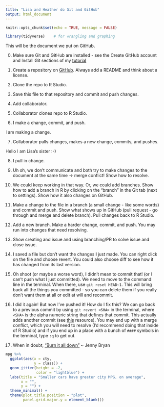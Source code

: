 ```yaml
---
title: "Lisa and Heather do Git and GitHub"
output: html_document
---
```


```r
knitr::opts_chunk$set(echo = TRUE, message = FALSE)
```

```r
library(tidyverse)    # for wrangling and graphing
```

This will be the document we put on GitHub.

0. Make sure Git and GitHub are installed - see the Create GitHub account and Install Git sections of my [tutorial](https://github.com/llendway/github_for_collaboration/blob/master/github_for_collaboration.md)

1. Create a repository on [GitHub](https://github.com/). Always add a README and think about a license. 

2. Clone the repo to R Studio.  

3. Save this file to that repository and commit and push changes.

4. Add collaborator.

5. Collaborator clones repo to R Studio. 
 
6. I make a change, commit, and push.

I am making a change.

7. Collaborator pulls changes, makes a new change, commits, and pushes. 

Hello I am Lisa's sister :-)

8. I pull in change. 

9. Uh oh, we don't communicate and both try to make changes to the document at the same time -> merge conflict! Show how to resolve. 

10. We could keep working in that way. Or, we could add branches. Show how to add a branch in R by clicking on the "branch" in the Git tab (next to settings). Show how it also changes on GitHub. 

11. Make a change to the file in a branch (a small change - like some words) and commit and push. Show what shows up in GitHub (pull request - go through and merge and delete branch). Pull changes back to R Studio.

12. Add a new branch. Make a harder change, commit, and push. You may run into changes that need resolving. 

13. Show creating and issue and using branching/PR to solve issue and close issue.

14. I saved a file but don't want the changes I just made. You can right click on the file and choose revert. You could also choose diff to see how it has changed from its last version.

15. Oh shoot (or maybe a worse word), I didn't mean to commit that! (or I can't push what I just committed). We need to move to the command line in the terminal. When there, use `git reset HEAD~1`. This will bring back all the things you committed - so you can delete them if you really don't want them at all or edit at will and recommit.

16. I did it again! But now I've pushed it! How do I fix this? We can go back to a previous commit by using `git revert <SHA>` in the terminal, where `<SHA>` is the alpha numeric string that defines that commit. This actually adds another commit (see [this](https://ohi-science.org/news/github-going-back-in-time) resource). You may end up with a merge conflict, which you will need to resolve (I'd recommend doing that inside of R Studio) and if you end up in a place with a bunch of `####` symbols in the terminal, type `:q` to get out.

17. When in doubt, ["Burn it all down"](https://happygitwithr.com/burn.html) ~ Jenny Bryan


```r
mpg %>% 
  ggplot(aes(x = cty, 
             y = class)) +
  geom_jitter(height = .2,
              color = "lightblue") +
  labs(title = "Smaller cars have greater city MPG, on average",
       x = "",
       y = "") +
  theme_minimal() +
  theme(plot.title.position = "plot",
        panel.grid.major.y = element_blank())
```


